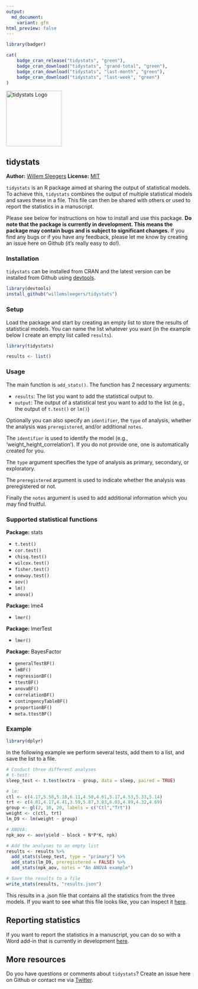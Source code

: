 ```yaml
---
output:
  md_document:
    variant: gfm
html_preview: false
---
```


```r
library(badger)
```

```r
cat(
	badge_cran_release("tidystats", "green"),
	badge_cran_download("tidystats", "grand-total", "green"),
	badge_cran_download("tidystats", "last-month", "green"),
	badge_cran_download("tidystats", "last-week", "green")
)
```

<img src="man/figures/hex.png" width=150 alt="tidystats Logo"/>

## tidystats

**Author:** [Willem Sleegers](https://www.willemsleegers.com/)
**License:** [MIT](https://opensource.org/licenses/MIT)

`tidystats` is an R package aimed at sharing the output of statistical models. 
To achieve this, `tidystats` combines the output of multiple statistical models 
and saves these in a file. This file can then be shared with others or used to 
report the statistics in a manuscript.

Please see below for instructions on how to install and use this package. 
**Do note that the package is currently in development. This means the 
package may contain bugs and is subject to significant changes.** If you find 
any bugs or if you have any feedback, please let me know by creating an issue 
here on Github (it's really easy to do!).

### Installation

`tidystats` can be installed from CRAN and the latest version can be installed 
from Github using [devtools](https://github.com/hadley/devtools). 

```r
library(devtools)
install_github("willemsleegers/tidystats")
```

### Setup

Load the package and start by creating an empty list to store the results of 
statistical models. You can name the list whatever you want (in the 
example below I create an empty list called `results`).

```r
library(tidystats)

results <- list()
```

### Usage

The main function is `add_stats()`. The function has 2 necessary arguments:

- `results`: The list you want to add the statistical output to.
- `output`: The output of a statistical test you want to add to the list (e.g., 
the output of `t.test()` or `lm()`)

Optionally you can also specify an `identifier`, the `type` of analysis, 
whether the analysis was `preregistered`, and/or additional `notes`.  

The `identifier` is used to identify the model 
(e.g., 'weight_height_correlation'). If you do not provide one, one is 
automatically created for you.

The `type` argument specifies the type of analysis as primary, secondary, or 
exploratory.

The `preregistered` argument is used to indicate whether the analysis was
preregistered or not.

Finally the `notes` argument is used to add additional information which you may
find fruitful.

### Supported statistical functions

**Package:** stats

- `t.test()`
- `cor.test()`
- `chisq.test()`
- `wilcox.test()`
- `fisher.test()`
- `oneway.test()`
- `aov()`
- `lm()`
- `anova()`

**Package:** lme4

- `lmer()`

**Package:** lmerTest

- `lmer()`

**Package:** BayesFactor

- `generalTestBF()`
- `lmBF()`
- `regressionBF()`
- `ttestBF()`
- `anovaBF()`
- `correlationBF()`
- `contingencyTableBF()`
- `proportionBF()`
- `meta.ttestBF()`

### Example

```r
library(dplyr)
```

In the following example we perform several tests, add them to a list, and save
the list to a file.

```r
# Conduct three different analyses
# t-test:
sleep_test <- t.test(extra ~ group, data = sleep, paired = TRUE)

# lm:
ctl <- c(4.17,5.58,5.18,6.11,4.50,4.61,5.17,4.53,5.33,5.14)
trt <- c(4.81,4.17,4.41,3.59,5.87,3.83,6.03,4.89,4.32,4.69)
group <- gl(2, 10, 20, labels = c("Ctl","Trt"))
weight <- c(ctl, trt)
lm_D9 <- lm(weight ~ group)

# ANOVA:
npk_aov <- aov(yield ~ block + N*P*K, npk)

# Add the analyses to an empty list
results <- results %>%
  add_stats(sleep_test, type = "primary") %>%
  add_stats(lm_D9, preregistered = FALSE) %>%
  add_stats(npk_aov, notes = "An ANOVA example")

# Save the results to a file
write_stats(results, "results.json")
```

This results in a .json file that contains all the statistics from the three 
models. If you want to see what this file looks like, you can inspect it [here](https://github.com/WillemSleegers/tidystats/blob/master/inst/results.json).

## Reporting statistics

If you want to report the statistics in a manuscript, you can do so with a
Word add-in that is currently in development [here](https://github.com/WillemSleegers/tidystats-Word-add-in).

## More resources

Do you have questions or comments about `tidystats`? Create an issue here on
Github or contact me via [Twitter](https://twitter.com/willemsleegers).